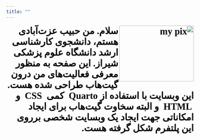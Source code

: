 ```yaml
---
title: ""
---
```






<div dir = "rtl", style = "color: black; font-size: 25px; font-family: Yas;">
<b>



<img src="./images/profile_1.jpg" align = "right" alt="my pix" width="200" height="150">

<b>
سلام. من حبیب عزت‌آبادی هستم، دانشجوی کارشناسی ارشد دانشگاه علوم پزشکی شیراز. 
این صفحه به منظور معرفی فعالیت‌های من درون گیت‌هاب طراحی شده هست. 
<br>
این وبسایت با استفاده از <bdi> Quarto</bdi>&nbsp;  کمی <bdi> CSS </bdi>&nbsp;  و  <bdi> HTML </bdi>&nbsp;   و البته سخاوت گیت‌هاب برای ایجاد امکاناتی جهت ایجاد یک وبسایت شخصی بر‌روی این پلتفرم شکل گرفته هست. 

 </b> <br><br>


</div>


